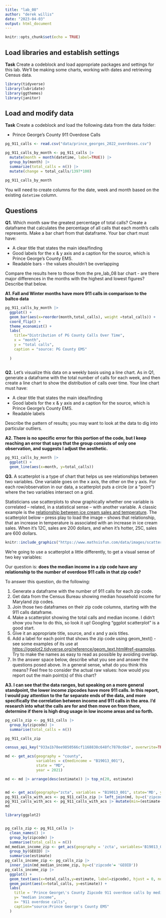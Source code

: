 ```yaml
---
title: "lab_08"
author: "derek willis"
date: "2023-04-03"
output: html_document
---
```


```r
knitr::opts_chunk$set(echo = TRUE)
```

## Load libraries and establish settings

**Task** Create a codeblock and load appropriate packages and settings for this lab. We'll be making some charts, working with dates and retrieving Census data.

```r
library(tidyverse)
library(lubridate)
library(ggthemes)
library(janitor)
```

## Load and modify data

**Task** Create a codeblock and load the following data from the data folder:

-   Prince George's County 911 Overdose Calls

```r
pg_911_calls <- read.csv("data/prince_georges_2022_overdoses.csv")

pg_911_calls_by_month <- pg_911_calls |>
  mutate(month = month(datetime, label=TRUE)) |> 
  group_by(month) |> 
  summarize(total_calls = n()) |> 
  mutate(change = total_calls/1397*100)
 
pg_911_calls_by_month
```

You will need to create columns for the date, week and month based on the existing `datetime` column.

## Questions

**Q1.** Which month saw the greatest percentage of total calls? Create a dataframe that calculates the percentage of all calls that each month's calls represents. Make a bar chart from that dataframe. Your bar chart must have:

-   A clear title that states the main idea/finding
-   Good labels for the x & y axis and a caption for the source, which is Prince George's County EMS.
-   Readable bars - the values shouldn't be overlapping

Compare the results here to those from the pre_lab_08 bar chart - are there major differences in the months with the highest and lowest figures? Describe that below.

**A1. Fall and Winter months have more 911 calls in comparison to the baltco data**

```r
pg_911_calls_by_month |>
  ggplot() +
  geom_bar(aes(x=reorder(month,total_calls), weight =total_calls)) +
  coord_flip() + 
  theme_economist() +
  labs(
    title="Distribution of PG County Calls Over Time",
    x = "month",
    y = "total calls",
    caption = "source: PG County EMS"
    
  )
  
```

**Q2.** Let's visualize this data on a weekly basis using a line chart. As in Q1, generate a dataframe with the total number of calls for each week, and then create a line chart to show the distribution of calls over time. Your line chart must have:

-   A clear title that states the main idea/finding
-   Good labels for the x & y axis and a caption for the source, which is Prince George's County EMS.
-   Readable labels

Describe the pattern of results; you may want to look at the data to dig into particular outliers.

**A2. There is no specific error for this portion of the code, but I keep reaching an error that says that the group consists of only one observation, and suggests I adjust the aesthetic.**

```r
pg_911_calls_by_month |>
  ggplot() + 
  geom_line(aes(x=month, y=total_calls))
```

**Q3.** A scatterplot is a type of chart that helps us see relationships between two variables. One variable goes on the x axis, the other on the y axis. For each row/observation in our data, a scatterplot puts a circle (or a "point") where the two variables intersect on a grid.

Statisticians use scatterplots to show graphically whether one variable is correlated -- related, in a statistical sense -- with another variable. A classic example is the [relationship between ice cream sales and temperature](https://www.mathsisfun.com/data/scatter-xy-plots.html). The scatterplot below -- press play to load the image -- shows that relationship, that an increase in temperature is associated with an increase in ice cream sales. When it's 12C, sales are 200 dollars, and when it's hotter, 25C, sales are 600 dollars.

```r
knitr::include_graphics("https://www.mathsisfun.com/data/images/scatter-ice-cream1.svg")
```

We're going to use a scatterplot a little differently, to get a visual sense of two key variables:

Our question is: **does the median income in a zip code have any relationship to the number of overdose 911 calls in that zip code?**

To answer this question, do the following:

1.  Generate a dataframe with the number of 911 calls for each zip code.
2.  Get data from the Census Bureau showing median household income for Maryland zip codes.
3.  Join those two dataframes on their zip code columns, starting with the 911 calls dataframe.
4.  Make a scatterplot showing the total calls and median income. I didn't show you how to do this, so look it up! Googling "ggplot scatterplot" is a good start.
5.  Give it an appropriate title, source, and x and y axis titles.
6.  Add a label for each point that shows the zip code using geom_text() - see some examples of its use at <https://ggplot2.tidyverse.org/reference/geom_text.html#ref-examples>. Try to make the names as easy to read as possible by avoiding overlap.
7.  In the answer space below, describe what you see and answer the questions posed above. In a general sense, what do you think this means? Feel free to consider the actual raw values: how would you report out the main point(s) of this chart?

**A3. I can see that the data ranges, but speaking on a more general standpoint, the lower income zipcodes have more 911 calls. In this report, I would pay attention to the far separate ends of the data, and more specifically the correlation between income and 911 calls in the area. I'd research into what the calls are for and then move on from there, determine if there is high drug usage in low income areas and so forth.**

```r

pg_calls_zip <- pg_911_calls |>
  group_by(zipcode) |>
  summarise(total_calls = n())

pg_911_calls_zip
```

```r
census_api_key("933a1b78ee9850566cf1168838c648fc7878c6b4", overwrite=TRUE)

md <- get_acs(geography = "county",
              variables = c(medincome = "B19013_001"),
              state = "MD",
              year = 2021)

md <- md |> arrange(desc(estimate)) |> top_n(20, estimate)


md <- get_acs(geography="zcta", variables = "B19013_001", state='MD', year=2019)
pg_911_calls_with_acs <- pg_911_calls_zip |> left_join(md, by=c('zipcode'='GEOID'))
pg_911_calls_with_acs <- pg_911_calls_with_acs |> mutate(min=(estimate-moe), max=(estimate+moe)) |> drop_na()
md
```

```r
library(ggplot2)


pg_calls_zip <- pg_911_calls |>
  clean_names() |>
  group_by(zipcode) |>
  summarise(total_calls = n())
md_median_income_zip <- get_acs(geography = 'zcta', variables='B19013_001', state='MD', year=2019) |>
  group_by(GEOID) |>
  summarise(estimate)
pg_calls_income_zip <- pg_calls_zip |>
  inner_join(md_median_income_zip, by=c('zipcode'= 'GEOID'))
pg_calls_income_zip |>
  ggplot() +
  geom_text(aes(x=total_calls,y=estimate, label=zipcode), hjust = 0, nudge_x = 1, check_overlap = TRUE,) +
  geom_point(aes(x=total_calls, y=estimate)) +
  labs(
    title = 'Prince George\'s County Zipcode 911 overdose calls by median income',
    y= "median income",
    x= "911 overdose calls",
    caption="source:Prince George's County EMS"
  )

```
